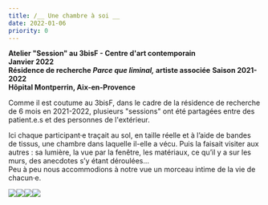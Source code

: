 ```yaml
---
title: /__ Une chambre à soi __
date: 2022-01-06
priority: 0
---
```

**Atelier "Session" au 3bisF - Centre d'art contemporain**\
**Janvier 2022**\
**Résidence de recherche *Parce que liminal,* artiste associée** **Saison 2021-2022\
Hôpital Montperrin, Aix-en-Provence**

Comme il est coutume au 3bisF, dans le cadre de la résidence de recherche de 6 mois en 2021-2022, plusieurs "sessions" ont été partagées entre des patient.e.s et des personnes de l'extérieur.

Ici chaque participant·e traçait au sol, en taille réelle et à l’aide de bandes de tissus, une chambre dans laquelle il-elle a vécu. Puis la faisait visiter aux autres : sa lumière, la vue par la fenêtre, les matériaux, ce qu’il y a sur les murs, des anecdotes s’y étant déroulées… \
Peu à peu nous accommodions à notre vue un morceau intime de la vie de chacun·e.

![](src/assets/images/instants/une-chambre-a-soi/1_IMG_0563.jpg)![](src/assets/images/instants/une-chambre-a-soi/3_20220106_154353.jpg)![](src/assets/images/instants/une-chambre-a-soi/2_IMG_0580.jpg)![](src/assets/images/instants/une-chambre-a-soi/4_20220106_150121.jpg)
